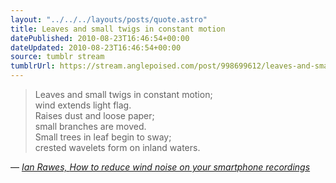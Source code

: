 ```yaml
---
layout: "../../../layouts/posts/quote.astro"
title: Leaves and small twigs in constant motion
datePublished: 2010-08-23T16:46:54+00:00
dateUpdated: 2010-08-23T16:46:54+00:00
source: tumblr stream
tumblrUrl: https://stream.anglepoised.com/post/998699612/leaves-and-small-twigs-in-constant-motion-wind
---
```


> Leaves and small twigs in constant motion;<br />
> wind extends light flag.<br />
> Raises dust and loose paper;<br />
> small branches are moved.<br />
> Small trees in leaf begin to sway;<br />
> crested wavelets form on inland waters.

— <cite>[Ian Rawes, _How to reduce wind noise on your smartphone recordings_](https://blogs.bl.uk/sound-and-vision/2010/07/how-to-reduce-wind-noise-on-your-smartphone-recordings.html)</cite>
